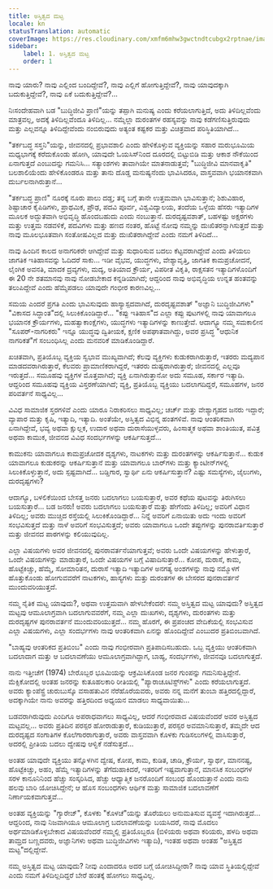 ```yaml
---
title: ಅಸ್ತಿತ್ವದ ಮಟ್ಟ
locale: kn
statusTranslation: automatic
coverImage: https://res.cloudinary.com/xmfm6mhw3gwctndtcubgx2rptnae/image/upload/v1740468922/small_cover_tratado_de_psicologia_revolucionaria_a4c0dca4e0.webp
sidebar:
    label: 1. ಅಸ್ತಿತ್ವದ ಮಟ್ಟ
    order: 1
---
```

ನಾವು ಯಾರು? ನಾವು ಎಲ್ಲಿಂದ ಬಂದಿದ್ದೇವೆ?, ನಾವು ಎಲ್ಲಿಗೆ ಹೋಗುತ್ತಿದ್ದೇವೆ?, ನಾವು ಯಾವುದಕ್ಕಾಗಿ ಬದುಕುತ್ತಿದ್ದೇವೆ?, ನಾವು ಏಕೆ ಬದುಕುತ್ತಿದ್ದೇವೆ?...

ನಿಃಸಂದೇಹವಾಗಿ ಬಡ "ಬುದ್ಧಿಜೀವಿ ಪ್ರಾಣಿ"ಯನ್ನು ತಪ್ಪಾಗಿ ಮನುಷ್ಯ ಎಂದು ಕರೆಯಲಾಗುತ್ತಿದೆ, ಅದು ತಿಳಿದಿಲ್ಲವೆಂದು ಮಾತ್ರವಲ್ಲ, ಅದಕ್ಕೆ ತಿಳಿದಿಲ್ಲವೆಂದೂ ತಿಳಿದಿಲ್ಲ... ನಮ್ಮೆಲ್ಲಾ ದುರಂತಗಳ ರಹಸ್ಯವನ್ನು ನಾವು ಕಡೆಗಣಿಸುತ್ತಿರುವುದು ಮತ್ತು ಎಲ್ಲವನ್ನೂ ತಿಳಿದಿದ್ದೇವೆಂದು ನಂಬಿರುವುದು ಅತ್ಯಂತ ಕಷ್ಟಕರ ಮತ್ತು ವಿಚಿತ್ರವಾದ ಪರಿಸ್ಥಿತಿಯಾಗಿದೆ...

"ತರ್ಕಬದ್ಧ ಸಸ್ತನಿ"ಯನ್ನು, ಜೀವನದಲ್ಲಿ ಪ್ರಭಾವಶಾಲಿ ಎಂದು ಹೇಳಿಕೊಳ್ಳುವ ವ್ಯಕ್ತಿಯನ್ನು ಸಹಾರ ಮರುಭೂಮಿಯ ಮಧ್ಯಭಾಗಕ್ಕೆ ಕರೆದುಕೊಂಡು ಹೋಗಿ, ಯಾವುದೇ ಓಯಸಿಸ್‌ನಿಂದ ದೂರದಲ್ಲಿ ಬಿಟ್ಟುಬಿಡಿ ಮತ್ತು ಆಕಾಶ ನೌಕೆಯಿಂದ ಏನಾಗುತ್ತದೆ ಎಂಬುದನ್ನು ಗಮನಿಸಿ... ಸತ್ಯಾಂಶಗಳು ತಾವಾಗಿಯೇ ಮಾತನಾಡುತ್ತವೆ; "ಬುದ್ಧಿಜೀವಿ ಮಾನವಾಕೃತಿ" ಬಲಶಾಲಿಯೆಂದು ಹೇಳಿಕೊಂಡರೂ ಮತ್ತು ತಾನು ದೊಡ್ಡ ಮನುಷ್ಯನೆಂದು ಭಾವಿಸಿದರೂ, ವಾಸ್ತವವಾಗಿ ಭಯಾನಕವಾಗಿ ದುರ್ಬಲನಾಗಿರುತ್ತಾನೆ...

"ತರ್ಕಬದ್ಧ ಪ್ರಾಣಿ" ನೂರಕ್ಕೆ ನೂರು ಪಾಲು ದಡ್ಡ; ತನ್ನ ಬಗ್ಗೆ ತಾನೇ ಉತ್ತಮವಾಗಿ ಭಾವಿಸುತ್ತಾನೆ; ಶಿಶುವಿಹಾರ, ಶಿಷ್ಟಾಚಾರ ಕೈಪಿಡಿಗಳು, ಪ್ರಾಥಮಿಕ, ಪ್ರೌಢ, ಪದವಿ ಪೂರ್ವ, ವಿಶ್ವವಿದ್ಯಾಲಯ, ತಂದೆಯ ಒಳ್ಳೆಯ ಹೆಸರು ಇತ್ಯಾದಿಗಳ ಮೂಲಕ ಅದ್ಭುತವಾಗಿ ಅಭಿವೃದ್ಧಿ ಹೊಂದಬಹುದು ಎಂದು ನಂಬುತ್ತಾನೆ. ದುರದೃಷ್ಟವಶಾತ್, ಬಹಳಷ್ಟು ಅಕ್ಷರಗಳು ಮತ್ತು ಉತ್ತಮ ನಡವಳಿಕೆ, ಪದವಿಗಳು ಮತ್ತು ಹಣದ ನಂತರ, ಹೊಟ್ಟೆ ನೋವು ನಮ್ಮನ್ನು ದುಃಖಿತರನ್ನಾಗಿಸುತ್ತದೆ ಮತ್ತು ನಾವು ಮೂಲಭೂತವಾಗಿ ಸಂತೋಷವಿಲ್ಲದ ಮತ್ತು ದುಃಖಿತರಾಗಿದ್ದೇವೆ ಎಂದು ನಮಗೆ ತಿಳಿದಿದೆ...

ನಾವು ಹಿಂದಿನ ಕಾಲದ ಅನಾಗರಿಕರೇ ಆಗಿದ್ದೇವೆ ಮತ್ತು ಸುಧಾರಿಸುವ ಬದಲು ಕೆಟ್ಟವರಾಗಿದ್ದೇವೆ ಎಂದು ತಿಳಿಯಲು ಜಾಗತಿಕ ಇತಿಹಾಸವನ್ನು ಓದಿದರೆ ಸಾಕು... ಇಡೀ ವೈಭವ, ಯುದ್ಧಗಳು, ವೇಶ್ಯಾವೃತ್ತಿ, ಜಾಗತಿಕ ಕಾಮಪ್ರಚೋದನೆ, ಲೈಂಗಿಕ ಅವನತಿ, ಮಾದಕ ದ್ರವ್ಯಗಳು, ಮದ್ಯ, ಅತಿಯಾದ ಕ್ರೌರ್ಯ, ವಿಪರೀತ ವಿಕೃತಿ, ರಾಕ್ಷಸತನ ಇತ್ಯಾದಿಗಳೊಂದಿಗೆ ಈ 20 ನೇ ಶತಮಾನವು ನಾವು ನೋಡಬೇಕಾದ ಕನ್ನಡಿಯಾಗಿದೆ; ಆದ್ದರಿಂದ ನಾವು ಅಭಿವೃದ್ಧಿಯ ಉನ್ನತ ಹಂತವನ್ನು ತಲುಪಿದ್ದೇವೆ ಎಂದು ಹೆಮ್ಮೆಪಡಲು ಯಾವುದೇ ಗಂಭೀರ ಕಾರಣವಿಲ್ಲ...

ಸಮಯ ಎಂದರೆ ಪ್ರಗತಿ ಎಂದು ಭಾವಿಸುವುದು ಹಾಸ್ಯಾಸ್ಪದವಾಗಿದೆ, ದುರದೃಷ್ಟವಶಾತ್ "ಅಜ್ಞಾನಿ ಬುದ್ಧಿಜೀವಿಗಳು" "ವಿಕಾಸದ ಸಿದ್ಧಾಂತ"ದಲ್ಲಿ ಸಿಲುಕಿಕೊಂಡಿದ್ದಾರೆ... "ಕಪ್ಪು ಇತಿಹಾಸ"ದ ಎಲ್ಲಾ ಕಪ್ಪು ಪುಟಗಳಲ್ಲಿ ನಾವು ಯಾವಾಗಲೂ ಭಯಾನಕ ಕ್ರೌರ್ಯಗಳು, ಮಹತ್ವಾಕಾಂಕ್ಷೆಗಳು, ಯುದ್ಧಗಳು ಇತ್ಯಾದಿಗಳನ್ನು ಕಾಣುತ್ತೇವೆ. ಆದಾಗ್ಯೂ ನಮ್ಮ ಸಮಕಾಲೀನ "ಸೂಪರ್-ನಾಗರಿಕರು" ಇನ್ನೂ ಯುದ್ಧವು ದ್ವಿತೀಯಕ, ಕ್ಷಣಿಕ ಅಪಘಾತವಾಗಿದ್ದು, ಅವರ ಪ್ರಸಿದ್ಧ "ಆಧುನಿಕ ನಾಗರಿಕತೆ"ಗೆ ಸಂಬಂಧಿಸಿಲ್ಲ ಎಂದು ಮನವರಿಕೆ ಮಾಡಿಕೊಂಡಿದ್ದಾರೆ.

ಖಚಿತವಾಗಿ, ಪ್ರತಿಯೊಬ್ಬ ವ್ಯಕ್ತಿಯ ಸ್ವಭಾವ ಮುಖ್ಯವಾಗಿದೆ; ಕೆಲವು ವ್ಯಕ್ತಿಗಳು ಕುಡುಕರಾಗಿರುತ್ತಾರೆ, ಇತರರು ಮದ್ಯಪಾನ ಮಾಡದವರಾಗಿರುತ್ತಾರೆ, ಕೆಲವರು ಪ್ರಾಮಾಣಿಕರಾಗಿದ್ದರೆ, ಇತರರು ದುಷ್ಟರಾಗಿರುತ್ತಾರೆ; ಜೀವನದಲ್ಲಿ ಎಲ್ಲವೂ ಇರುತ್ತದೆ... ಸಮೂಹವು ವ್ಯಕ್ತಿಗಳ ಮೊತ್ತವಾಗಿದೆ; ವ್ಯಕ್ತಿ ಏನಾಗಿರುತ್ತಾನೋ ಅದು ಸಮೂಹ, ಸರ್ಕಾರ ಇತ್ಯಾದಿ. ಆದ್ದರಿಂದ ಸಮೂಹವು ವ್ಯಕ್ತಿಯ ವಿಸ್ತರಣೆಯಾಗಿದೆ; ವ್ಯಕ್ತಿ, ಪ್ರತಿಯೊಬ್ಬ ವ್ಯಕ್ತಿಯು ಬದಲಾಗದಿದ್ದರೆ, ಸಮೂಹಗಳ, ಜನರ ಪರಿವರ್ತನೆ ಸಾಧ್ಯವಿಲ್ಲ...

ವಿವಿಧ ಸಾಮಾಜಿಕ ಸ್ತರಗಳಿವೆ ಎಂದು ಯಾರೂ ನಿರಾಕರಿಸಲು ಸಾಧ್ಯವಿಲ್ಲ; ಚರ್ಚ್ ಮತ್ತು ವೇಶ್ಯಾಗೃಹದ ಜನರು ಇದ್ದಾರೆ; ವ್ಯಾಪಾರ ಮತ್ತು ಕೃಷಿ, ಇತ್ಯಾದಿ, ಇತ್ಯಾದಿ. ಅಂತೆಯೇ, ಅಸ್ತಿತ್ವದ ವಿಭಿನ್ನ ಹಂತಗಳಿವೆ. ನಾವು ಆಂತರಿಕವಾಗಿ ಏನಾಗಿದ್ದೇವೆ, ಭವ್ಯ ಅಥವಾ ಕ್ಷುಲ್ಲಕ, ಉದಾರ ಅಥವಾ ದುರಾಸೆಯುಳ್ಳವರು, ಹಿಂಸಾತ್ಮಕ ಅಥವಾ ಶಾಂತಿಯುತ, ಪವಿತ್ರ ಅಥವಾ ಕಾಮುಕ, ಜೀವನದ ವಿವಿಧ ಸಂದರ್ಭಗಳನ್ನು ಆಕರ್ಷಿಸುತ್ತದೆ...

ಕಾಮುಕನು ಯಾವಾಗಲೂ ಕಾಮಪ್ರಚೋದಕ ದೃಶ್ಯಗಳು, ನಾಟಕಗಳು ಮತ್ತು ದುರಂತಗಳನ್ನು ಆಕರ್ಷಿಸುತ್ತಾನೆ... ಕುಡುಕ ಯಾವಾಗಲೂ ಕುಡುಕರನ್ನು ಆಕರ್ಷಿಸುತ್ತಾನೆ ಮತ್ತು ಯಾವಾಗಲೂ ಬಾರ್‌ಗಳು ಮತ್ತು ಕ್ಯಾಂಟೀನ್‌ಗಳಲ್ಲಿ ಸಿಲುಕಿಕೊಳ್ಳುತ್ತಾನೆ, ಅದು ಸ್ಪಷ್ಟವಾಗಿದೆ... ಬಡ್ಡಿಗಾರ, ಸ್ವಾರ್ಥಿ ಏನು ಆಕರ್ಷಿಸುತ್ತಾನೆ? ಎಷ್ಟು ಸಮಸ್ಯೆಗಳು, ಜೈಲುಗಳು, ದುರದೃಷ್ಟಗಳು?

ಆದಾಗ್ಯೂ, ಬಳಲಿಕೆಯಿಂದ ಬೇಸತ್ತ ಜನರು ಬದಲಾಗಲು ಬಯಸುತ್ತಾರೆ, ಅವರ ಕಥೆಯ ಪುಟವನ್ನು ತಿರುಗಿಸಲು ಬಯಸುತ್ತಾರೆ... ಬಡ ಜನರು! ಅವರು ಬದಲಾಗಲು ಬಯಸುತ್ತಾರೆ ಮತ್ತು ಹೇಗೆಂದು ತಿಳಿದಿಲ್ಲ; ಅವರಿಗೆ ವಿಧಾನ ತಿಳಿದಿಲ್ಲ; ಅವರು ಮುಚ್ಚಿದ ರಸ್ತೆಯಲ್ಲಿ ಸಿಲುಕಿಕೊಂಡಿದ್ದಾರೆ... ನಿನ್ನೆ ಅವರಿಗೆ ಏನಾಯಿತು ಅದು ಇಂದು ಅವರಿಗೆ ಸಂಭವಿಸುತ್ತದೆ ಮತ್ತು ನಾಳೆ ಅವರಿಗೆ ಸಂಭವಿಸುತ್ತದೆ; ಅವರು ಯಾವಾಗಲೂ ಒಂದೇ ತಪ್ಪುಗಳನ್ನು ಪುನರಾವರ್ತಿಸುತ್ತಾರೆ ಮತ್ತು ಜೀವನದ ಪಾಠಗಳನ್ನು ಕಲಿಯುವುದಿಲ್ಲ.

ಎಲ್ಲಾ ವಿಷಯಗಳು ಅವರ ಜೀವನದಲ್ಲಿ ಪುನರಾವರ್ತನೆಯಾಗುತ್ತವೆ; ಅವರು ಒಂದೇ ವಿಷಯಗಳನ್ನು ಹೇಳುತ್ತಾರೆ, ಒಂದೇ ವಿಷಯಗಳನ್ನು ಮಾಡುತ್ತಾರೆ, ಒಂದೇ ವಿಷಯಗಳ ಬಗ್ಗೆ ವಿಷಾದಿಸುತ್ತಾರೆ... ಕೋಪ, ದುರಾಸೆ, ಕಾಮ, ಹೊಟ್ಟೆಕಿಚ್ಚು, ಹೆಮ್ಮೆ, ಸೋಮಾರಿತನ, ದುರಾಸೆ ಇತ್ಯಾದಿ ಇತ್ಯಾದಿಗಳ ಅನಗತ್ಯ ಅಂಶಗಳನ್ನು ನಾವು ನಮ್ಮೊಳಗೆ ಹೊತ್ತುಕೊಂಡು ಹೋಗುವವರೆಗೆ ನಾಟಕಗಳು, ಹಾಸ್ಯಗಳು ಮತ್ತು ದುರಂತಗಳ ಈ ಬೇಸರದ ಪುನರಾವರ್ತನೆ ಮುಂದುವರಿಯುತ್ತದೆ.

ನಮ್ಮ ನೈತಿಕ ಮಟ್ಟ ಯಾವುದು?, ಅಥವಾ ಉತ್ತಮವಾಗಿ ಹೇಳಬೇಕೆಂದರೆ: ನಮ್ಮ ಅಸ್ತಿತ್ವದ ಮಟ್ಟ ಯಾವುದು? ಅಸ್ತಿತ್ವದ ಮಟ್ಟವು ಆಮೂಲಾಗ್ರವಾಗಿ ಬದಲಾಗುವವರೆಗೆ, ನಮ್ಮ ಎಲ್ಲಾ ದುಃಖಗಳು, ದೃಶ್ಯಗಳು, ದುರಂತಗಳು ಮತ್ತು ದುರದೃಷ್ಟಗಳ ಪುನರಾವರ್ತನೆ ಮುಂದುವರಿಯುತ್ತದೆ... ನಮ್ಮ ಹೊರಗೆ, ಈ ಪ್ರಪಂಚದ ವೇದಿಕೆಯಲ್ಲಿ ಸಂಭವಿಸುವ ಎಲ್ಲಾ ವಿಷಯಗಳು, ಎಲ್ಲಾ ಸಂದರ್ಭಗಳು ನಾವು ಆಂತರಿಕವಾಗಿ ಏನನ್ನು ಹೊಂದಿದ್ದೇವೆ ಎಂಬುದರ ಪ್ರತಿಬಿಂಬವಾಗಿದೆ.

"ಬಾಹ್ಯವು ಆಂತರಿಕದ ಪ್ರತಿಬಿಂಬ" ಎಂದು ನಾವು ಗಂಭೀರವಾಗಿ ಪ್ರತಿಪಾದಿಸಬಹುದು. ಒಬ್ಬ ವ್ಯಕ್ತಿಯು ಆಂತರಿಕವಾಗಿ ಬದಲಾದಾಗ ಮತ್ತು ಆ ಬದಲಾವಣೆಯು ಆಮೂಲಾಗ್ರವಾಗಿದ್ದಾಗ, ಬಾಹ್ಯ, ಸಂದರ್ಭಗಳು, ಜೀವನವೂ ಬದಲಾಗುತ್ತದೆ.

ನಾನು ಇತ್ತೀಚೆಗೆ (1974) ಬೇರೊಬ್ಬರ ಭೂಮಿಯನ್ನು ಆಕ್ರಮಿಸಿಕೊಂಡ ಜನರ ಗುಂಪನ್ನು ಗಮನಿಸುತ್ತಿದ್ದೇನೆ. ಮೆಕ್ಸಿಕೋದಲ್ಲಿ ಅಂತಹ ಜನರನ್ನು ಕುತೂಹಲಕಾರಿ ರೀತಿಯಲ್ಲಿ "ಪ್ಯಾರಾಚೂಟಿಸ್ಟ್‌ಗಳು" ಎಂದು ಕರೆಯಲಾಗುತ್ತದೆ. ಅವರು ಕ್ಯಾಂಪೆಸ್ಟ್ರೆ ಚುರುಬುಸ್ಕೊ ವಸಾಹತುವಿನ ನೆರೆಹೊರೆಯವರು, ಅವರು ನನ್ನ ಮನೆಗೆ ತುಂಬಾ ಹತ್ತಿರದಲ್ಲಿದ್ದಾರೆ, ಅದಕ್ಕಾಗಿಯೇ ನಾನು ಅವರನ್ನು ಹತ್ತಿರದಿಂದ ಅಧ್ಯಯನ ಮಾಡಲು ಸಾಧ್ಯವಾಯಿತು...

ಬಡವರಾಗಿರುವುದು ಎಂದಿಗೂ ಅಪರಾಧವಾಗಲು ಸಾಧ್ಯವಿಲ್ಲ, ಆದರೆ ಗಂಭೀರವಾದ ವಿಷಯವೆಂದರೆ ಅವರ ಅಸ್ತಿತ್ವದ ಮಟ್ಟವಲ್ಲ... ಅವರು ಪ್ರತಿದಿನ ಪರಸ್ಪರ ಹೋರಾಡುತ್ತಾರೆ, ಕುಡಿಯುತ್ತಾರೆ, ಪರಸ್ಪರ ಅವಮಾನಿಸುತ್ತಾರೆ, ತಮ್ಮದೇ ಆದ ದುರದೃಷ್ಟದ ಸಂಗಾತಿಗಳ ಕೊಲೆಗಾರರಾಗುತ್ತಾರೆ, ಅವರು ವಾಸ್ತವವಾಗಿ ಕೊಳಕು ಗುಡಿಸಲುಗಳಲ್ಲಿ ವಾಸಿಸುತ್ತಾರೆ, ಅದರಲ್ಲಿ ಪ್ರೀತಿಯ ಬದಲು ದ್ವೇಷವು ಆಳ್ವಿಕೆ ನಡೆಸುತ್ತದೆ...

ಅಂತಹ ಯಾವುದೇ ವ್ಯಕ್ತಿಯು ತನ್ನೊಳಗಿನ ದ್ವೇಷ, ಕೋಪ, ಕಾಮ, ಕುಡಿತ, ಚಾಡಿ, ಕ್ರೌರ್ಯ, ಸ್ವಾರ್ಥ, ಮಾನನಷ್ಟ, ಹೊಟ್ಟೆಕಿಚ್ಚು, ಅಹಂ, ಹೆಮ್ಮೆ ಇತ್ಯಾದಿಗಳನ್ನು ತೆಗೆದುಹಾಕಿದರೆ, ಇತರರಿಗೆ ಇಷ್ಟವಾಗುತ್ತಾನೆ, ಮಾನಸಿಕ ಸಂಬಂಧಗಳ ಸರಳ ಕಾನೂನಿನಿಂದ ಹೆಚ್ಚು ಸಂಸ್ಕರಿಸಿದ, ಹೆಚ್ಚು ಆಧ್ಯಾತ್ಮಿಕ ಜನರೊಂದಿಗೆ ಸಂಬಂಧ ಹೊಂದುತ್ತಾನೆ ಎಂದು ನಾನು ಹಲವು ಬಾರಿ ಯೋಚಿಸಿದ್ದೇನೆ; ಆ ಹೊಸ ಸಂಬಂಧಗಳು ಆರ್ಥಿಕ ಮತ್ತು ಸಾಮಾಜಿಕ ಬದಲಾವಣೆಗೆ ನಿರ್ಣಾಯಕವಾಗುತ್ತವೆ...

ಅಂತಹ ವ್ಯಕ್ತಿಯನ್ನು "ಗ್ಯಾರೇಜ್", ಕೊಳಕು "ಕೊಳಚೆ"ಯನ್ನು ತೊರೆಯಲು ಅನುಮತಿಸುವ ವ್ಯವಸ್ಥೆ ಇದಾಗಿರುತ್ತದೆ... ಆದ್ದರಿಂದ, ನಾವು ನಿಜವಾಗಿಯೂ ಆಮೂಲಾಗ್ರ ಬದಲಾವಣೆಯನ್ನು ಬಯಸಿದರೆ, ನಾವು ಮೊದಲು ಅರ್ಥಮಾಡಿಕೊಳ್ಳಬೇಕಾದ ವಿಷಯವೆಂದರೆ ನಮ್ಮಲ್ಲಿ ಪ್ರತಿಯೊಬ್ಬರೂ (ಬಿಳಿಯರು ಅಥವಾ ಕರಿಯರು, ಹಳದಿ ಅಥವಾ ತಾಮ್ರದ ಬಣ್ಣದವರು, ಅಜ್ಞಾನಿಗಳು ಅಥವಾ ಬುದ್ಧಿಜೀವಿಗಳು ಇತ್ಯಾದಿ), ಇಂತಹ ಅಥವಾ ಅಂತಹ "ಅಸ್ತಿತ್ವದ ಮಟ್ಟ"ದಲ್ಲಿದ್ದೇವೆ.

ನಮ್ಮ ಅಸ್ತಿತ್ವದ ಮಟ್ಟ ಯಾವುದು? ನೀವು ಎಂದಾದರೂ ಅದರ ಬಗ್ಗೆ ಯೋಚಿಸಿದ್ದೀರಾ? ನಾವು ಯಾವ ಸ್ಥಿತಿಯಲ್ಲಿದ್ದೇವೆ ಎಂದು ನಮಗೆ ತಿಳಿದಿಲ್ಲದಿದ್ದರೆ ಬೇರೆ ಹಂತಕ್ಕೆ ಹೋಗಲು ಸಾಧ್ಯವಿಲ್ಲ.

